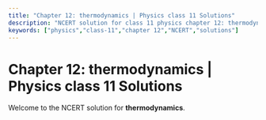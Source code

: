 ```yaml
---
title: "Chapter 12: thermodynamics | Physics class 11 Solutions"
description: "NCERT solution for class 11 physics chapter 12: thermodynamics."
keywords: ["physics","class-11","chapter 12","NCERT","solutions"]
---
```


# Chapter 12: thermodynamics | Physics class 11 Solutions

Welcome to the NCERT solution for **thermodynamics**.
